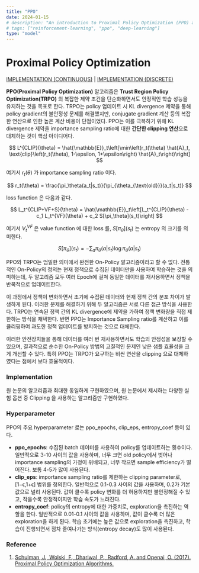 ```yaml
---
title: "PPO"
date: 2024-01-15
# description: "An introduction to Proximal Policy Optimization (PPO) algorithm with mathematical foundations and implementation details."
# tags: ["reinforcement-learning", "ppo", "deep-learning"]
type: "model"
---
```


# Proximal Policy Optimization

[IMPLEMENTATION (CONTINUOUS)](<https://github.com/enfow/iiixr/blob/main/trainer/src/trainer/ppo_trainer.py>)
 | [IMPLEMENTATION (DISCRETE)](<https://github.com/enfow/iiixr/blob/main/trainer/src/trainer/discrete_ppo_trainer.py>)

**PPO(Proximal Policy Optimization)** 알고리즘은 **Trust Region Policy Optimization(TRPO)** 의 복잡한 제약 조건을 단순화하면서도 안정적인 학습 성능을 유지하는 것을 목표로 한다. TRPO는 policy 업데이트 시 KL divergence 제약을 통해 policy gradient의 불안정성 문제를 해결했지만, conjugate gradient 계산 등의 복잡한 연산으로 인한 높은 계산 비용이 단점이었다. PPO는 이를 극복하기 위해 KL divergence 제약을 importance sampling ratio에 대한 **간단한 clipping 연산**으로 대체하는 것이 핵심 아이디어다.

$$
L^{CLIP}(\theta) = \hat{\mathbb{E}}_t\left[\min\left(r_t(\theta) \hat{A}_t, \text{clip}\left(r_t(\theta), 1-\epsilon, 1+\epsilon\right) \hat{A}_t\right)\right]
$$

여기서 $r_t(\theta)$ 가 importance sampling ratio 이다.

$$
r_t(\theta) = \frac{\pi_\theta(a_t|s_t)}{\pi_{\theta_{\text{old}}}(a_t|s_t)}
$$

loss function 은 다음과 같다.

$$
L_t^{CLIP+VF+S}(\theta) = \hat{\mathbb{E}}_t\left[L_t^{CLIP}(\theta) - c_1 L_t^{VF}(\theta) + c_2 S[\pi_\theta](s_t)\right]
$$

여기서   $V_t^{VF}$ 은 value function 에 대한 loss 를, $S[\pi_\theta](s_t)$ 는 entropy 의 크기를 의미한다.

$$
S[\pi_\theta](s_t) = -\sum_a \pi_\theta(a|s_t) \log \pi_\theta(a|s_t)
$$

PPO와 TRPO는 엄밀한 의미에서 완전한 On-Policy 알고리즘이라고 할 수 없다. 전통적인 On-Policy의 정의는 현재 정책으로 수집된 데이터만을 사용하여 학습하는 것을 의미하는데, 두 알고리즘 모두 여러 Epoch에 걸쳐 동일한 데이터를 재사용하면서 정책을 반복적으로 업데이트한다.

이 과정에서 정책이 변화하면서 초기에 수집된 데이터와 현재 정책 간의 분포 차이가 발생하게 된다. 이러한 문제를 해결하기 위해 두 알고리즘은 서로 다른 접근 방식을 사용한다. TRPO는 연속된 정책 간의 KL divergence에 제약을 가하여 정책 변화량을 직접 제한하는 방식을 채택한다. 반면 PPO는 Importance Sampling ratio를 계산하고 이를 클리핑하여 과도한 정책 업데이트를 방지하는 것으로 대체한다.

이러한 안전장치들을 통해 데이터를 여러 번 재사용하면서도 학습의 안정성을 보장할 수 있으며, 결과적으로 순수한 On-Policy 방법의 고질적인 문제인 낮은 샘플 효율성을 크게 개선할 수 있다. 특히 PPO는 TRPO가 요구하는 비싼 연산을 clipping 으로 대체하였다는 점에서 보다 효율적이다.

### Implementation

원 논문의 알고리즘과 최대한 동일하게 구현하였으며, 원 논문에서 제시하는 다양한 실험 옵션 중 Clipping 을 사용하는 알고리즘만 구현하였다.

### Hyperparameter

PPO의 주요 hyperparameter 로는 ppo_epochs, clip_eps, entropy_coef 등이 있다.

- **ppo_epochs**: 수집된 batch 데이터를 사용하여 policy를 업데이트하는 횟수이다. 일반적으로 3-10 사이의 값을 사용하며, 너무 크면 old policy에서 벗어나 importance sampling의 가정이 위배되고, 너무 작으면 sample efficiency가 떨어진다. 보통 4-5가 많이 사용된다.
- **clip_eps**: importance sampling ratio를 제한하는 clipping parameter로, [1−ϵ,1+ϵ] 범위를 정의한다. 일반적으로 0.1-0.3 사이의 값을 사용하며, 0.2가 기본값으로 널리 사용된다. 값이 클수록 policy 변화를 더 허용하지만 불안정해질 수 있고, 작을수록 안정적이지만 학습 속도가 느려진다.
- **entropy_coef**: policy의 entropy에 대한 가중치로, exploration을 촉진하는 역할을 한다. 일반적으로 0.01-0.1 사이의 값을 사용하며, 값이 클수록 더 많은 exploration을 하게 된다. 학습 초기에는 높은 값으로 exploration을 촉진하고, 학습이 진행되면서 점차 줄여나가는 방식(entropy decay)도 많이 사용된다.

### Reference

1. [Schulman, J., Wolski, F., Dhariwal, P., Radford, A. and Openai, O. (2017). Proximal Policy Optimization Algorithms.](<https://arxiv.org/pdf/1707.06347>)

